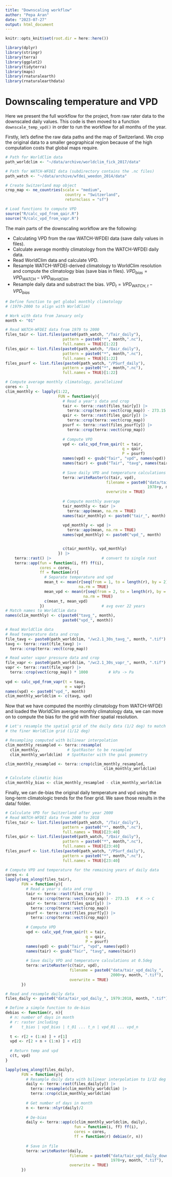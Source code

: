 ```yaml
---
title: "Downscaling workflow"
author: "Pepa Aran"
date: "2023-07-27"
output: html_document
---
```


```r
knitr::opts_knit$set(root.dir = here::here())

library(dplyr)
library(stringr)
library(terra)
library(ggplot2)
library(tidyterra)
library(maps)
library(rnaturalearth)
library(rnaturalearthdata)
```

# Downscaling temperature and VPD

Here we present the full workflow for the project, from raw rater data to the downscaled daily values. This code is then moved to a function `downscale_temp_vpd()` in order to run the workflow for all months of the year.

Firstly, let's define the raw data paths and the map of Switzerland. We crop the original data to a smaller geographical region because of the high computation costs that global maps require.
```r
# Path for WorldClim data
path_worldclim <- "~/data/archive/worldclim_fick_2017/data"

# Path for WATCH-WFDEI data (subdirectory contains the .nc files)
path_watch <- "~/data/archive/wfdei_weedon_2014/data"

# Create Switzerland map object
crop_map <- ne_countries(scale = "medium", 
                          country = "Switzerland", 
                          returnclass = "sf")

# Load functions to compute VPD
source("R/calc_vpd_from_qair.R")
source("R/calc_vpd_from_vapr.R")
```

The main parts of the downscaling workflow are the following:

- Calculating VPD from the raw WATCH-WFDEI data (save daily values in files).
- Calculate average monthly climatology from the WATCH-WFDEI daily data.
- Read WorldClim data and calculate VPD.
- Resample WATCH-WFDEI-derived climatology to WorldClim resolution and compute the climatology bias (save bias in files). $VPD_{bias} = VPD_{WATCH} - VPD_{WorldClim}$
- Resample daily data and substract the bias. $VPD_t = VPD_{WATCH, \; t} - VPD_{bias}$

```r
# Define function to get global monthly climatology
# (1979-2000 to align with WorldClim)

# Work with data from January only
month <- "01"

# Read WATCH-WFDEI data from 1979 to 2000
files_tair <- list.files(paste0(path_watch, "/Tair_daily"),
                         pattern = paste0("*", month,".nc"),
                         full.names = TRUE)[1:22]
files_qair <- list.files(paste0(path_watch, "/Qair_daily"),
                         pattern = paste0("*", month,".nc"),
                         full.names = TRUE)[1:22]
files_psurf <- list.files(paste0(path_watch, "/PSurf_daily"),
                         pattern = paste0("*", month,".nc"),
                         full.names = TRUE)[1:22]

# Compute average monthly climatology, parallelized
cores <- 1
clim_monthly <- lapply(1:22,
                       FUN = function(y){
                         # Read a year's data and crop
                         tair <- terra::rast(files_tair[y]) |>
                           terra::crop(terra::vect(crop_map)) - 273.15   # K -> C
                         qair <- terra::rast(files_qair[y]) |>
                           terra::crop(terra::vect(crop_map)) 
                         psurf <- terra::rast(files_psurf[y]) |>
                           terra::crop(terra::vect(crop_map))
                         
                         # Compute VPD
                         vpd <- calc_vpd_from_qair(t = tair,
                                                   q = qair,
                                                   P = psurf)
                         names(vpd) <- gsub("Tair", "vpd", names(vpd))
                         names(tair) <- gsub("Tair", "tavg", names(tair))
                         
                         # Save daily VPD and temperature calculations at 0.5deg
                         terra::writeRaster(c(tair, vpd), 
                                            filename = paste0("data/tair_vpd_daily_",
                                                              1978+y, month, ".tif"),
                                            overwrite = TRUE)
                         
                         # Compute monthly average
                         tair_monthly <- tair |>
                           terra::app(mean, na.rm = TRUE)
                         names(tair_monthly) <- paste0("tair_", month)
                         
                         vpd_monthly <- vpd |>
                           terra::app(mean, na.rm = TRUE)
                         names(vpd_monthly) <- paste0("vpd_", month)


                         c(tair_monthly, vpd_monthly)
                       }) |>
    terra::rast() |>                      # convert to single rast
    terra::app(fun = function(i, ff) ff(i),
               cores = cores,
               ff = function(r){
                 # Separate temperature and vpd
                 mean_t <- mean(r[seq(from = 1, to = length(r), by = 2)],
                                na.rm = TRUE)
                 mean_vpd <- mean(r[seq(from = 2, to = length(r), by = 2)],
                                  na.rm = TRUE)
                 c(mean_t, mean_vpd)
               })                         # avg over 22 years
# Match names to WorldClim data
names(clim_monthly) <- c(paste0("tavg_", month),
                         paste0("vpd_", month))

# Read WorldClim data
# Read temperature data and crop
file_tavg <- paste0(path_worldclim, "/wc2.1_30s_tavg_", month, ".tif")
tavg <- terra::rast(file_tavg) |>
  terra::crop(terra::vect(crop_map))

# Read water vapor pressure data and crop
file_vapr <- paste0(path_worldclim, "/wc2.1_30s_vapr_", month, ".tif")
vapr <- terra::rast(file_vapr) |>
  terra::crop(vect(crop_map)) * 1000         # kPa -> Pa
  
vpd <- calc_vpd_from_vapr(t = tavg, 
                          e = vapr)
names(vpd) <- paste0("vpd_", month)
clim_monthly_worldclim <- c(tavg, vpd)
```


Now that we have computed the monthly climatology from WATCH-WFDEI and loaded the WorldClim average monthly climatology data, we can move on to compute the bias for the grid with finer spatial resolution.
```r
# Let's resample the spatial grid of the daily data (1/2 deg) to match
# the finer WorldClim grid (1/12 deg)

# Resampling computed with bilinear interpolation 
clim_monthly_resampled <- terra::resample(
  clim_monthly,            # SpatRaster to be resampled
  clim_monthly_worldclim)  # SpatRaster with the goal geometry

clim_monthly_resampled <- terra::crop(clim_monthly_resampled,
                                           clim_monthly_worldclim)

# Calculate climatic bias
clim_monthly_bias <- clim_monthly_resampled - clim_monthly_worldclim


```

Finally, we can de-bias the original daily temperature and vpd using the long-term climatologic trends for the finer grid. We save those results in the data/ folder.
```r
# Calculate VPD for Switzerland after year 2000
# Read WATCH-WFDEI data from 2000 to 2018
files_tair <- list.files(paste0(path_watch, "/Tair_daily"),
                         pattern = paste0("*", month,".nc"),
                         full.names = TRUE)[23:40]
files_qair <- list.files(paste0(path_watch, "/Qair_daily"),
                         pattern = paste0("*", month,".nc"),
                         full.names = TRUE)[23:40]
files_psurf <- list.files(paste0(path_watch, "/PSurf_daily"),
                         pattern = paste0("*", month,".nc"),
                         full.names = TRUE)[23:40]

# Compute VPD and temperature for the remaining years of daily data
cores <- 4
lapply(seq_along(files_tair),
       FUN = function(y){
         # Read a year's data and crop
         tair <- terra::rast(files_tair[y]) |>
           terra::crop(terra::vect(crop_map)) - 273.15   # K -> C
         qair <- terra::rast(files_qair[y]) |>
           terra::crop(terra::vect(crop_map)) 
         psurf <- terra::rast(files_psurf[y]) |>
           terra::crop(terra::vect(crop_map))
         
         # Compute VPD
         vpd <- calc_vpd_from_qair(t = tair,
                                   q = qair,
                                   P = psurf)
         names(vpd) <- gsub("Tair", "vpd", names(vpd))
         names(tair) <- gsub("Tair", "tavg", names(tair))
         
         # Save daily VPD and temperature calculations at 0.5deg
         terra::writeRaster(c(tair, vpd), 
                            filename = paste0("data/tair_vpd_daily_",
                                              2000+y, month, ".tif"),
                            overwrite = TRUE)
       })

# Read and resample daily data
files_daily <- paste0("data/tair_vpd_daily_", 1979:2018, month, ".tif") 

# Define a simple function to de-bias
debias <- function(r, n){
  # n: number of days in month
  # r: raster including 
  #    t_bias | vpd_bias | t_01 ... t_n | vpd_01 ... vpd_n
  
  t <- r[2 + (1:n) ] + r[1]
  vpd <- r[2 + n + (1:n) ] + r[2]
  
  # Return temp and vpd
  c(t, vpd)
}

lapply(seq_along(files_daily),
       FUN = function(y){
         # Resample daily data with bilinear interpolation to 1/12 deg
         daily <- terra::rast(files_daily[y]) |>
           terra::resample(clim_monthly_worldclim) |>
           terra::crop(clim_monthly_worldclim)
         
         # Get number of days in month
         n <- terra::nlyr(daily)/2
         
         # De-bias
         daily <- terra::app(c(clim_monthly_worldclim, daily),
                              fun = function(i, ff) ff(i),
                              cores = cores,
                              ff = function(r) debias(r, n))
         
         # Save in file
         terra::writeRaster(daily, 
                            filename = paste0("data/tair_vpd_daily_downscaled_",
                                              1978+y, month, ".tif"),
                            overwrite = TRUE)
       })

```


